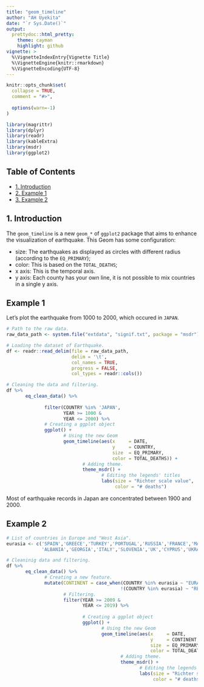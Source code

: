 ```yaml
---
title: "geom_timeline"
author: "AH Uyekita"
date: "`r Sys.Date()`"
output:
  prettydoc::html_pretty:
    theme: cayman
    highlight: github
vignette: >
  %\VignetteIndexEntry{Vignette Title}
  %\VignetteEngine{knitr::rmarkdown}
  %\VignetteEncoding{UTF-8}
---
```


```r
knitr::opts_chunk$set(
  collapse = TRUE,
  comment = "#>",
  
  options(warn=-1)
)
```


```r
library(magrittr)
library(dplyr)
library(readr)
library(kableExtra)
library(msdr)
library(ggplot2)
```

## Table of Contents

- [1. Introduction](#intro)  
- [2. Example 1](#example_1)
- [3. Example 2](#example_2)

## 1. Introduction {#intro}

The `geom_timeline` is a new `geom_*` of `ggplot2` package that aims to enhance the visualization of earthquake. This Geom has some configuration:

* size: The earthquakes as displayed as circles with different radius (according to the `EQ_PRIMARY`);
* color: This is based on the `TOTAL_DEATHS`;
* x axis: This is the temporal axis.
* y axis: Each county has your own line, it is not possible to mix countries in a single y axis.

## Example 1 {#example_1}

Let's plot the earthquake from 1000 to 2000, which occured in `JAPAN`.

```r
# Path to the raw data.
raw_data_path <- system.file("extdata", "signif.txt", package = "msdr")

# Loading the dataset of Earthquake.
df <- readr::read_delim(file = raw_data_path,      
                        delim = '\t',              
                        col_names = TRUE,          
                        progress = FALSE,           
                        col_types = readr::cols())

# Cleaning the data and filtering.
df %>% 
       eq_clean_data() %>%
       
              filter(COUNTRY %in% 'JAPAN',
                     YEAR >= 1000 &
                     YEAR <= 2000) %>%
              # Creating a ggplot object
              ggplot() + 
                     # Using the new Geom
                     geom_timeline(aes(x     = DATE,
                                       y     = COUNTRY,
                                       size  = EQ_PRIMARY,
                                       color = TOTAL_DEATHS)) +
                            # Adding theme.
                            theme_msdr() + 
                                   # Editing the legends' titles 
                                   labs(size = "Richter scale value",
                                        color = "# deaths")
```

Most of earthquake records in Japan are concentrated between 1900 and 2000.

## Example 2 {#example_2}


```r
# List of countries in Europe and "West Asia".
eurasia <- c('SPAIN','GREECE','TURKEY','PORTUGAL','RUSSIA','FRANCE','MACEDONIA','BULGARIA',
             'ALBANIA','GEORGIA','ITALY','SLOVENIA','UK','CYPRUS','UKRAINE','CROATIA','AUSTRIA')

# Cleaninig data and filtering.
df %>% 
       eq_clean_data() %>%
              # Creating a new feature.
              mutate(CONTINENT = case_when(COUNTRY %in% eurasia ~ "EURASIA",
                                          !(COUNTRY %in% eurasia) ~ "REST")) %>%
                     # Filtering.
                     filter(YEAR >= 2009 &
                            YEAR <= 2019) %>%
              
                            # Creating a ggplot object
                            ggplot() + 
                                   # Using the new Geom
                                   geom_timeline(aes(x     = DATE,
                                                     y     = CONTINENT,
                                                     size  = EQ_PRIMARY,
                                                     color = TOTAL_DEATHS)) +
                                          # Adding theme.
                                          theme_msdr() + 
                                                 # Editing the legends' titles 
                                                 labs(size = "Richter scale value",
                                                      color = "# deaths")
```
